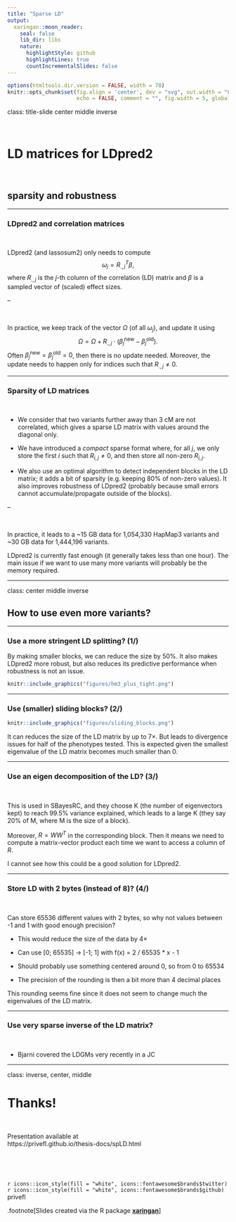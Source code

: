 ```yaml
---
title: "Sparse LD"
output:
  xaringan::moon_reader:
    seal: false
    lib_dir: libs
    nature:
      highlightStyle: github
      highlightLines: true
      countIncrementalSlides: false
---
```


```r
options(htmltools.dir.version = FALSE, width = 70)
knitr::opts_chunk$set(fig.align = 'center', dev = "svg", out.width = "80%",
                      echo = FALSE, comment = "", fig.width = 5, global.par = TRUE)
```

class: title-slide center middle inverse

<br>

# LD matrices for LDpred2

<br>

## sparsity and robustness

---

### LDpred2 and correlation matrices

<br>

LDpred2 (and lassosum2) only needs to compute $$\omega_j = {R_{.,j}}^T \beta,$$ where $R_{.,j}$ is the $j$-th column of the correlation (LD) matrix and $\beta$ is a sampled vector of (scaled) effect sizes.

--

<br>

In practice, we keep track of the vector $\Omega$ (of all $\omega_j$), and update it using $$\Omega = \Omega + R_{.,j} \cdot (\beta_j^\text{new} - \beta_j^\text{old}).$$
Often $\beta_j^\text{new} = \beta_j^\text{old} = 0$, then there is no update needed.
Moreover, the update needs to happen only for indices such that $R_{.,j} \neq 0$.

---

### Sparsity of LD matrices

<br>

- We consider that two variants further away than 3 cM are not correlated, which gives a sparse LD matrix with values around the diagonal only.

- We have introduced a *compact* sparse format where, for all $j$, we only store the first $i$ such that $R_{i,j} \neq 0$, and then store all non-zero $R_{i,j}$.

- We also use an optimal algorithm to detect independent blocks in the LD matrix; it adds a bit of sparsity (e.g. keeping 80% of non-zero values). It also improves robustness of LDpred2 (probably because small errors cannot accumulate/propagate outside of the blocks).

--

<br>

In practice, it leads to a ~15 GB data for 1,054,330 HapMap3 variants and ~30 GB data for 1,444,196 variants.

LDpred2 is currently fast enough (it generally takes less than one hour). The main issue if we want to use many more variants will probably be the memory required.

---

class: center middle inverse

##  How to use even more variants?

---

### Use a more stringent LD splitting? (1/)

By making smaller blocks, we can reduce the size by 50%. It also makes LDpred2 more robust, but also reduces its predictive performance when robustness is not an issue.

```r
knitr::include_graphics("figures/hm3_plus_tight.png")
```

---

### Use (smaller) sliding blocks? (2/)

```r
knitr::include_graphics("figures/sliding_blocks.png")
```

It can reduces the size of the LD matrix by up to $7\times$. But leads to divergence issues for half of the phenotypes tested. This is expected given the smallest eigenvalue of the LD matrix becomes much smaller than 0.

---

### Use an eigen decomposition of the LD? (3/)

<br>

This is used in SBayesRC, and they choose K (the number of eigenvectors kept) to reach 99.5% variance explained, which leads to a large K (they say 20% of M, where M is the size of a block).

Moreover, $R = W W^T$ in the corresponding block. Then it means we need to compute a matrix-vector product each time we want to access a column of $R$.

I cannot see how this could be a good solution for LDpred2.

---

### Store LD with 2 bytes (instead of 8)? (4/)

<br>

Can store 65536 different values with 2 bytes, so why not values between -1 and 1 with good enough precision? 

- This would reduce the size of the data by $4\times$

- Can use [0; 65535] -> [-1; 1] with f(x) = 2 / 65535 * x - 1

- Should probably use something centered around 0, so from 0 to 65534

- The precision of the rounding is then a bit more than 4 decimal places

This rounding seems fine since it does not seem to change much the eigenvalues of the LD matrix.

---

### Use very sparse inverse of the LD matrix?

<br> 

- Bjarni covered the LDGMs very recently in a JC



---

class: inverse, center, middle

# Thanks!

<br>

Presentation available at    
https://privefl.github.io/thesis-docs/spLD.html

<br>

<br>

`r icons::icon_style(fill = "white", icons::fontawesome$brands$twitter)` `r icons::icon_style(fill = "white", icons::fontawesome$brands$github)` privefl

.footnote[Slides created via the R package [**xaringan**](https://github.com/yihui/xaringan)]

